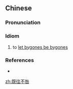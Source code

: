 ==Chinese==
{{zh-forms}}

===Pronunciation===
{{zh-pron
|m=jì wǎng 不 jiù
|c=gei3 wong5 bat1 gau3
|cat=id
}}

===Idiom===
{{zh-idiom}}

# to [[let bygones be bygones]]

===References===
* {{cite-web|url=http://140.111.34.46/cgi-bin/newDict/dict.sh?idx=dict.idx&cond=%ACJ%A9%B9%A4%A3%A9S&pieceLen=50&fld=1&cat=&imgFont=1|title=既往不咎|work=Guoyu Cidian On-line Mandarin Dictionary</i> (國語辭典)|language=Mandarin|accessdate=2008-01-03}}

[[zh:既往不咎]]